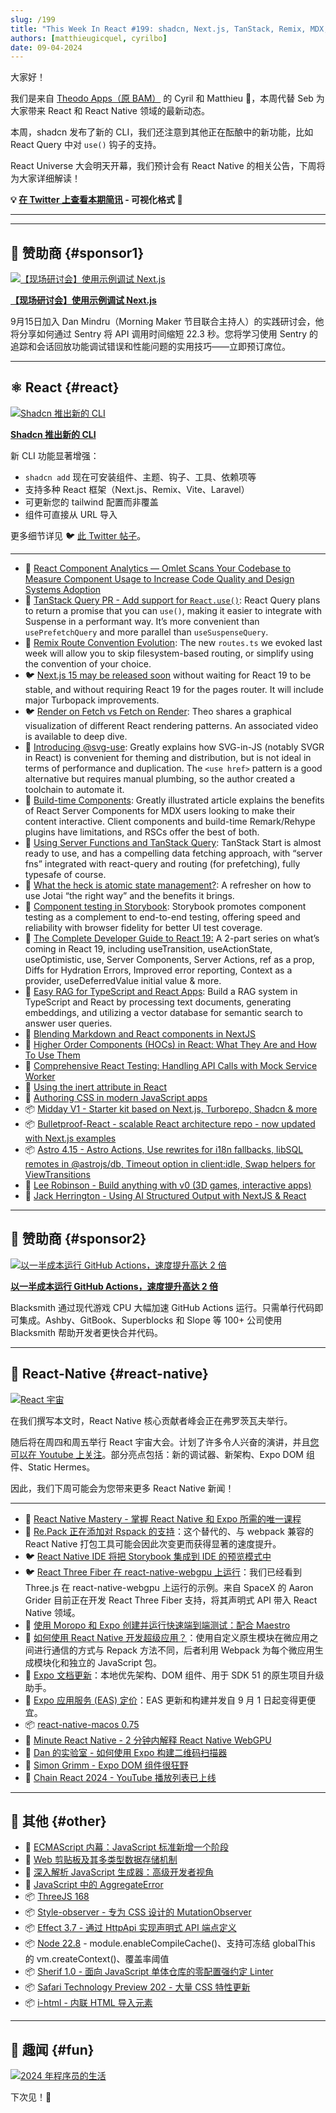 ```yaml
---
slug: /199
title: "This Week In React #199: shadcn, Next.js, TanStack, Remix, MDX, Astro, Storybook, @svg-use, MSW, RAG, RN-WebGPU, React-Three-Fiber, Re.Pack, Super Apps, RN-macOS, EAS, Node.jx, Stage 2.7, AggregateError, Style-Observer..."
authors: [matthieugicquel, cyrilbo]
date: 09-04-2024
---
```


大家好！

我们是来自 [Theodo Apps（原 BAM）](https://apps.theodo.com/en?utm_source=thisweekinreact) 的 Cyril 和 Matthieu 👋，本周代替 Seb 为大家带来 React 和 React Native 领域的最新动态。

本周，shadcn 发布了新的 CLI，我们还注意到其他正在酝酿中的新功能，比如 React Query 中对 `use()` 钩子的支持。

React Universe 大会明天开幕，我们预计会有 React Native 的相关公告，下周将为大家详细解读！

<!-- truncate -->

**💡 [在 Twitter 上查看本期简讯](https://slo.im/thread) - 可视化格式 🎨**

---


<Support />

---

## 💸 赞助商 {#sponsor1}

[![【现场研讨会】使用示例调试 Next.js](/emails/issues/199/sentry.jpg)](https://sentry.io/resources/faster-apis-better-experiences/?utm_source=thisweekinreact&utm_medium=paid-community&utm_campaign=tracing-fy25q3-fasterapiworkshop&utm_content=newsletter-Danworkshop-rsvp)

**[【现场研讨会】使用示例调试 Next.js](https://sentry.io/resources/faster-apis-better-experiences/?utm_source=thisweekinreact&utm_medium=paid-community&utm_campaign=tracing-fy25q3-fasterapiworkshop&utm_content=newsletter-Danworkshop-rsvp)**

9月15日加入 Dan Mindru（Morning Maker 节目联合主持人）的实践研讨会，他将分享如何通过 Sentry 将 API 调用时间缩短 22.3 秒。您将学习使用 Sentry 的追踪和会话回放功能调试错误和性能问题的实用技巧——立即预订席位。

---

## ⚛️ React {#react}

[![Shadcn 推出新的 CLI](/emails/issues/199/shadcn.jpg)](https://ui.shadcn.com/docs/changelog)

**[Shadcn 推出新的 CLI](https://ui.shadcn.com/docs/changelog)**

新 CLI 功能显著增强：

- `shadcn add` 现在可安装组件、主题、钩子、工具、依赖项等
- 支持多种 React 框架（Next.js、Remix、Vite、Laravel）
- 可更新您的 tailwind 配置而非覆盖
- 组件可直接从 URL 导入

更多细节详见 🐦 [此 Twitter 帖子](https://x.com/shadcn/status/1829646528149143992)。

---

- 💸 [React Component Analytics — Omlet Scans Your Codebase to Measure Component Usage to Increase Code Quality and Design Systems Adoption](https://omlet.dev/?utm_campaign=partner_this-week-in-react_newsletter-quick-link-aug-2024)
- 👀 [TanStack Query PR - Add support for `React.use()`](https://github.com/TanStack/query/pull/7988): React Query plans to return a promise that you can `use()`, making it easier to integrate with Suspense in a performant way. It’s more convenient than `usePrefetchQuery` and more parallel than `useSuspenseQuery`.
- 👀 [Remix Route Convention Evolution](https://github.com/brookslybrand/route-convention-evolution): The new `routes.ts` we evoked last week will allow you to skip filesystem-based routing, or simplify using the convention of your choice.
- 🐦 [Next.js 15 may be released soon](https://x.com/feedthejim/status/1829569083777437745) without waiting for React 19 to be stable, and without requiring React 19 for the pages router. It will include major Turbopack improvements.
- 🐦 [Render on Fetch vs Fetch on Render](https://x.com/t3dotgg/status/1829988532489793957): Theo shares a graphical visualization of different React rendering patterns. An associated video is available to deep dive.
- 📜 [Introducing @svg-use](https://fotis.xyz/posts/introducing-svg-use/): Greatly explains how SVG-in-JS (notably SVGR in React) is convenient for theming and distribution, but is not ideal in terms of performance and duplication. The `<use href>` pattern is a good alternative but requires manual plumbing, so the author created a toolchain to automate it.
- 📜 [Build-time Components](https://codehike.org/blog/build-time-components): Greatly illustrated article explains the benefits of React Server Components for MDX users looking to make their content interactive. Client components and build-time Remark/Rehype plugins have limitations, and RSCs offer the best of both.
- 📜 [Using Server Functions and TanStack Query](https://www.brenelz.com/posts/using-server-functions-and-tanstack-query/): TanStack Start is almost ready to use, and has a compelling data fetching approach, with “server fns” integrated with react-query and routing (for prefetching), fully typesafe of course.
- 📜 [What the heck is atomic state management?](https://www.frontendundefined.com/posts/monthly/jotai-atomic-state-management/): A refresher on how to use Jotai “the right way” and the benefits it brings.
- 📜 [Component testing in Storybook](https://storybook.js.org/blog/component-testing/): Storybook promotes component testing as a complement to end-to-end testing, offering speed and reliability with browser fidelity for better UI test coverage.
- 📜 [The Complete Developer Guide to React 19:](https://www.callstack.com/blog/the-complete-developer-guide-to-react-19-part-1-async-handling) A 2-part series on what’s coming in React 19, including useTransition, useActionState, useOptimistic, use, Server Components, Server Actions, ref as a prop, Diffs for Hydration Errors, Improved error reporting, Context as a provider, useDeferredValue initial value & more.
- 📜 [Easy RAG for TypeScript and React Apps](https://edspencer.net/2024/9/2/easy-rag-for-typescript-and-react-apps): Build a RAG system in TypeScript and React by processing text documents, generating embeddings, and utilizing a vector database for semantic search to answer user queries.
- 📜 [Blending Markdown and React components in NextJS](https://edspencer.net/2024/8/28/using-markdown-with-nextjs)
- 📜 [Higher Order Components (HOCs) in React: What They Are and How To Use Them](https://www.reactsquad.io/blog/higher-order-components-hocs-in-react)
- 📜 [Comprehensive React Testing: Handling API Calls with Mock Service Worker](https://www.trevorlasn.com/blog/react-testing-mock-service-worker/)
- 📜 [Using the inert attribute in React](https://www.mayank.co/notes/inert-in-react)
- 📜 [Authoring CSS in modern JavaScript apps](https://www.alexchantastic.com/modern-css-authoring)
- 📦 [Midday V1 - Starter kit based on Next.js, Turborepo, Shadcn & more](https://github.com/midday-ai/v1)
- 📦 [Bulletproof-React - scalable React architecture repo - now updated with Next.js examples](https://github.com/alan2207/bulletproof-react)
- 📦 [Astro 4.15 - Astro Actions, Use rewrites for i18n fallbacks, libSQL remotes in @astrojs/db, Timeout option in client:idle, Swap helpers for ViewTransitions](https://astro.build/blog/astro-4150/)
- 🎥 [Lee Robinson - Build anything with v0 (3D games, interactive apps)](https://www.youtube.com/watch?v=zA-eCGFBXjM)
- 🎥 [Jack Herrington - Using AI Structured Output with NextJS & React](https://www.youtube.com/watch?v=_Rb4SpWRHC8)

<SubscribeFormEmbed placement="middle" />

---

## 💸 赞助商 {#sponsor2}

[![以一半成本运行 GitHub Actions，速度提升高达 2 倍](/emails/issues/199/blacksmith.jpg)](https://blacksmith.sh/?utm_source=thisweekinreact&utm_medium=classified&utm_campaign=sep-4&utm_term=react)

**[以一半成本运行 GitHub Actions，速度提升高达 2 倍](https://blacksmith.sh/?utm_source=thisweekinreact&utm_medium=classified&utm_campaign=sep-4&utm_term=react)**

Blacksmith 通过现代游戏 CPU 大幅加速 GitHub Actions 运行。只需单行代码即可集成。Ashby、GitBook、Superblocks 和 Slope 等 100+ 公司使用 Blacksmith 帮助开发者更快合并代码。

---

## 📱 React-Native {#react-native}

[![React 宇宙](/emails/issues/199/react-universe.jpg)](https://www.reactuniverseconf.com/)

在我们撰写本文时，React Native 核心贡献者峰会正在弗罗茨瓦夫举行。

随后将在周四和周五举行 React 宇宙大会。计划了许多令人兴奋的演讲，并且[您可以在 Youtube 上关注](https://www.youtube.com/watch?v=b48Lax2-jOQ)。部分亮点包括：新的调试器、新架构、Expo DOM 组件、Static Hermes。

因此，我们下周可能会为您带来更多 React Native 新闻！

---

- 💸 [React Native Mastery - 掌握 React Native 和 Expo 所需的唯一课程](https://notjust.dev/react-native-mastery?utm_source=twir&utm_medium=email)
- 👀 [Re.Pack 正在添加对 Rspack 的支持](https://github.com/callstack/repack/pull/720)：这个替代的、与 webpack 兼容的 React Native 打包工具可能会因此次变更而获得显著的速度提升。
- 🐦 [React Native IDE 将把 Storybook 集成到 IDE 的预览模式中](https://x.com/kzzzf/status/1829262449541062716)
- 🐦 [React Three Fiber 在 react-native-webgpu 上运行](https://x.com/aarongrider/status/1830629528005460016)：我们已经看到 Three.js 在 react-native-webgpu 上运行的示例。来自 SpaceX 的 Aaron Grider 目前正在开发 React Three Fiber 支持，将其声明式 API 带入 React Native 领域。
- 📜 [使用 Moropo 和 Expo 创建并运行快速端到端测试：配合 Maestro](https://expo.dev/blog/create-and-run-fast-end-to-end-tests-using-moropo-and-expo)
- 📜 [如何使用 React Native 开发超级应用？](https://medium.com/@xayilmaz/how-to-develop-a-super-app-with-react-native-fe18fbe002c5)：使用自定义原生模块在微应用之间进行通信的方式与 Repack 方法不同，后者利用 Webpack 为每个微应用生成模块化和独立的 JavaScript 包。
- 📖 [Expo 文档更新](https://x.com/amanhimself/status/1828545129499750498)：本地优先架构、DOM 组件、用于 SDK 51 的原生项目升级助手。
- 📖 [Expo 应用服务 (EAS) 定价](https://expo.dev/pricing#update)：EAS 更新和构建并发自 9 月 1 日起变得更便宜。
- 📦 [react-native-macos 0.75](https://www.npmjs.com/package/react-native-macos/v/0.75.2)
- 🎥 [Minute React Native - 2 分钟内解释 React Native WebGPU](https://www.youtube.com/watch?v=DQrO2LFnrOw)
- 🎥 [Dan 的实验室 - 如何使用 Expo 构建二维码扫描器](https://www.youtube.com/watch?v=PZIEqcdFjpQ)
- 🎥 [Simon Grimm - Expo DOM 组件很狂野](https://www.youtube.com/watch?v=BWA8KY5QEPk)
- 🎥 [Chain React 2024 - YouTube 播放列表已上线](https://www.youtube.com/playlist?list=PLE7tQUdRKcyb81ybEVsrk6PfxXu7pJs1i#chainreact2024)

---

## 🔀 其他 {#other}

- 📜 [ECMAScript 内幕：JavaScript 标准新增一个阶段](https://thenewstack.io/inside-ecmascript-javascript-standard-gets-an-extra-stage/)
- 📜 [Web 剪贴板及其多类型数据存储机制](https://alexharri.com/blog/clipboard)
- 📜 [深入解析 JavaScript 生成器：高级开发者视角](https://www.reactsquad.io/blog/understanding-generators-in-javascript)
- 📜 [JavaScript 中的 AggregateError](https://www.trevorlasn.com/blog/aggregate-error-in-javascript/)
- 📦 [ThreeJS 168](https://github.com/mrdoob/three.js/releases/tag/r168)
- 📦 [Style-observer - 专为 CSS 设计的 MutationObserver](https://www.bram.us/2024/08/31/introducing-bramus-style-observer-a-mutationobserver-for-css/)
- 📦 [Effect 3.7 - 通过 HttpApi 实现声明式 API 端点定义](https://effect.website/blog/effect-3.7)
- 📦 [Node 22.8](https://nodejs.org/en/blog/release/v22.8.0) - module.enableCompileCache()、支持可冻结 globalThis 的 vm.createContext()、覆盖率阈值
- 📦 [Sherif 1.0 - 面向 JavaScript 单体仓库的零配置强约定 Linter](https://github.com/QuiiBz/sherif)
- 📦 [Safari Technology Preview 202 - 大量 CSS 特性更新](https://webkit.org/blog/15798/release-notes-for-safari-technology-preview-202/)
- 📦 [i-html - 内联 HTML 导入元素](https://www.keithcirkel.co.uk/i-html/)

---

## 🤭 趣闻 {#fun}

[![2024 年程序员的生活](/emails/issues/199/meme.jpg)](https://x.com/daboigbae/status/1828778118888452572)

下次见！👋